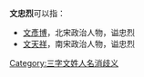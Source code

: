 '''文忠烈'''可以指：
* [[文彥博|文彥博]]，北宋政治人物，谥忠烈
* [[文天祥|文天祥]]，南宋政治人物，谥忠烈
{{disambig}}

[[Category:三字文姓人名消歧义|Category:三字文姓人名消歧义]]